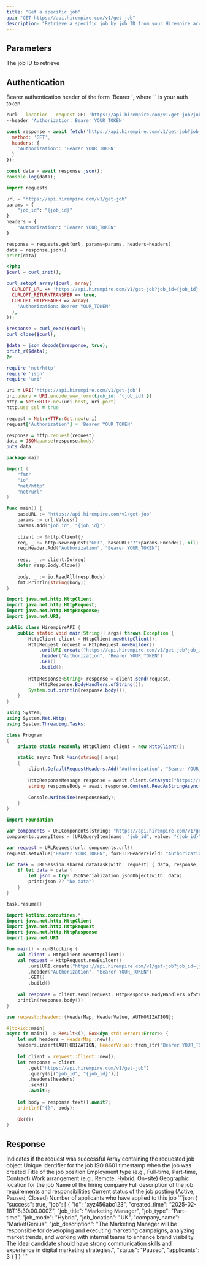 ```yaml
---
title: "Get a specific job"
api: "GET https://api.hirempire.com/v1/get-job"
description: "Retrieve a specific job by job ID from your Hirempire account"
---
```


## Parameters

<ParamField query="job_id" type="string" required placeholder="Enter job ID">
  The job ID to retrieve
</ParamField>


## Authentication

<ResponseField name="Authorization" type="string" required>
Bearer authentication header of the form `Bearer <token>`, where `<token>` is your auth token. 
</ResponseField>



<RequestExample>

```bash cURL
curl --location --request GET 'https://api.hirempire.com/v1/get-job?job_id={job_id}' \
--header 'Authorization: Bearer YOUR_TOKEN'
```

```javascript JavaScript
const response = await fetch('https://api.hirempire.com/v1/get-job?job_id={job_id}', {
  method: 'GET',
  headers: {
    'Authorization': 'Bearer YOUR_TOKEN'
  }
});

const data = await response.json();
console.log(data);
```

```python Python
import requests

url = "https://api.hirempire.com/v1/get-job"
params = {
    "job_id": "{job_id}"
}
headers = {
    "Authorization": "Bearer YOUR_TOKEN"
}

response = requests.get(url, params=params, headers=headers)
data = response.json()
print(data)
```

```php PHP
<?php
$curl = curl_init();

curl_setopt_array($curl, array(
  CURLOPT_URL => 'https://api.hirempire.com/v1/get-job?job_id={job_id}',
  CURLOPT_RETURNTRANSFER => true,
  CURLOPT_HTTPHEADER => array(
    'Authorization: Bearer YOUR_TOKEN'
  ),
));

$response = curl_exec($curl);
curl_close($curl);

$data = json_decode($response, true);
print_r($data);
?>
```

```ruby Ruby
require 'net/http'
require 'json'
require 'uri'

uri = URI('https://api.hirempire.com/v1/get-job')
uri.query = URI.encode_www_form({job_id: '{job_id}'})
http = Net::HTTP.new(uri.host, uri.port)
http.use_ssl = true

request = Net::HTTP::Get.new(uri)
request['Authorization'] = 'Bearer YOUR_TOKEN'

response = http.request(request)
data = JSON.parse(response.body)
puts data
```

```go Go
package main

import (
    "fmt"
    "io"
    "net/http"
    "net/url"
)

func main() {
    baseURL := "https://api.hirempire.com/v1/get-job"
    params := url.Values{}
    params.Add("job_id", "{job_id}")
    
    client := &http.Client{}
    req, _ := http.NewRequest("GET", baseURL+"?"+params.Encode(), nil)
    req.Header.Add("Authorization", "Bearer YOUR_TOKEN")
    
    resp, _ := client.Do(req)
    defer resp.Body.Close()
    
    body, _ := io.ReadAll(resp.Body)
    fmt.Println(string(body))
}
```

```java Java
import java.net.http.HttpClient;
import java.net.http.HttpRequest;
import java.net.http.HttpResponse;
import java.net.URI;

public class HirempireAPI {
    public static void main(String[] args) throws Exception {
        HttpClient client = HttpClient.newHttpClient();
        HttpRequest request = HttpRequest.newBuilder()
            .uri(URI.create("https://api.hirempire.com/v1/get-job?job_id={job_id}"))
            .header("Authorization", "Bearer YOUR_TOKEN")
            .GET()
            .build();
            
        HttpResponse<String> response = client.send(request, 
            HttpResponse.BodyHandlers.ofString());
        System.out.println(response.body());
    }
}
```

```csharp C#
using System;
using System.Net.Http;
using System.Threading.Tasks;

class Program
{
    private static readonly HttpClient client = new HttpClient();

    static async Task Main(string[] args)
    {
        client.DefaultRequestHeaders.Add("Authorization", "Bearer YOUR_TOKEN");
        
        HttpResponseMessage response = await client.GetAsync("https://api.hirempire.com/v1/get-job?job_id={job_id}");
        string responseBody = await response.Content.ReadAsStringAsync();
        
        Console.WriteLine(responseBody);
    }
}
```

```swift Swift
import Foundation

var components = URLComponents(string: "https://api.hirempire.com/v1/get-job")!
components.queryItems = [URLQueryItem(name: "job_id", value: "{job_id}")]

var request = URLRequest(url: components.url!)
request.setValue("Bearer YOUR_TOKEN", forHTTPHeaderField: "Authorization")

let task = URLSession.shared.dataTask(with: request) { data, response, error in
    if let data = data {
        let json = try? JSONSerialization.jsonObject(with: data)
        print(json ?? "No data")
    }
}

task.resume()
```

```kotlin Kotlin
import kotlinx.coroutines.*
import java.net.http.HttpClient
import java.net.http.HttpRequest
import java.net.http.HttpResponse
import java.net.URI

fun main() = runBlocking {
    val client = HttpClient.newHttpClient()
    val request = HttpRequest.newBuilder()
        .uri(URI.create("https://api.hirempire.com/v1/get-job?job_id={job_id}"))
        .header("Authorization", "Bearer YOUR_TOKEN")
        .GET()
        .build()
        
    val response = client.send(request, HttpResponse.BodyHandlers.ofString())
    println(response.body())
}
```

```rust Rust
use reqwest::header::{HeaderMap, HeaderValue, AUTHORIZATION};

#[tokio::main]
async fn main() -> Result<(), Box<dyn std::error::Error>> {
    let mut headers = HeaderMap::new();
    headers.insert(AUTHORIZATION, HeaderValue::from_str("Bearer YOUR_TOKEN")?);
    
    let client = reqwest::Client::new();
    let response = client
        .get("https://api.hirempire.com/v1/get-job")
        .query(&[("job_id", "{job_id}")])
        .headers(headers)
        .send()
        .await?;
        
    let body = response.text().await?;
    println!("{}", body);
    
    Ok(())
}
```

</RequestExample>

## Response

<ResponseField name="success" type="boolean">
Indicates if the request was successful
</ResponseField>

<ResponseField name="job" type="array">
Array containing the requested job object

<Expandable title="Job Object Properties">
<ResponseField name="id" type="string">
Unique identifier for the job
</ResponseField>

<ResponseField name="created_time" type="string">
ISO 8601 timestamp when the job was created
</ResponseField>

<ResponseField name="job_title" type="string">
Title of the job position
</ResponseField>

<ResponseField name="job_type" type="string">
Employment type (e.g., Full-time, Part-time, Contract)
</ResponseField>

<ResponseField name="job_mode" type="string">
Work arrangement (e.g., Remote, Hybrid, On-site)
</ResponseField>

<ResponseField name="job_location" type="string">
Geographic location for the job
</ResponseField>

<ResponseField name="company_name" type="string">
Name of the hiring company
</ResponseField>

<ResponseField name="job_description" type="string">
Full description of the job requirements and responsibilities
</ResponseField>

<ResponseField name="status" type="string">
Current status of the job posting (Active, Paused, Closed)
</ResponseField>

<ResponseField name="applicants" type="integer">
Number of applicants who have applied to this job
</ResponseField>
</Expandable>
</ResponseField>

<ResponseExample>
```json
{
  "success": true,
  "job": [
    {
      "id": "xyz456abc123",
      "created_time": "2025-02-18T15:30:00.000Z",
      "job_title": "Marketing Manager",
      "job_type": "Part-time",
      "job_mode": "Hybrid",
      "job_location": "UK",
      "company_name": "MarketGenius",
      "job_description": "The Marketing Manager will be responsible for developing and executing marketing campaigns, analyzing market trends, and working with internal teams to enhance brand visibility. The ideal candidate should have strong communication skills and experience in digital marketing strategies.",
      "status": "Paused",
      "applicants": 3
    }
  ]
}
```
</ResponseExample>